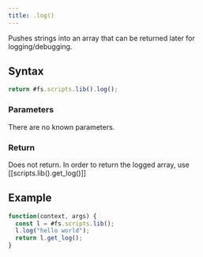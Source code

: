 ```yaml
---
title: .log()
---
```


Pushes strings into an array that can be returned later for logging/debugging.

## Syntax

```js
return #fs.scripts.lib().log();
```

### Parameters

There are no known parameters.

### Return

Does not return. In order to return the logged array, use [[scripts.lib().get_log()]]

## Example

```js
function(context, args) {
  const l = #fs.scripts.lib();
  l.log("hello world");
  return l.get_log();
}
```
